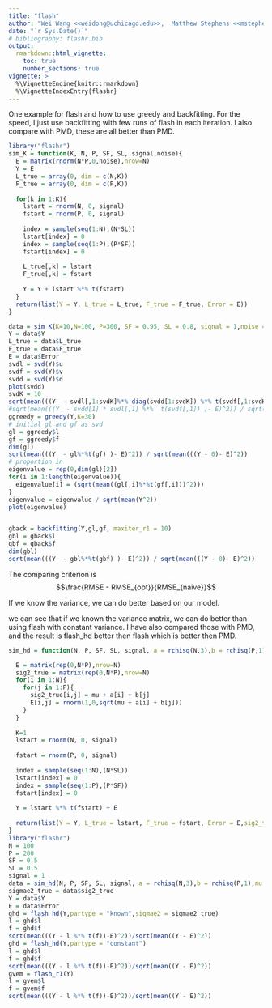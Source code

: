 ```yaml
---
title: "flash"
author: "Wei Wang <<weidong@uchicago.edu>>,  Matthew Stephens <<mstephens@uchicago.edu>> "
date: "`r Sys.Date()`"
# bibliography: flashr.bib
output:
  rmarkdown::html_vignette:
    toc: true
    number_sections: true
vignette: >
  %\VignetteEngine{knitr::rmarkdown}
  %\VignetteIndexEntry{flashr}
---
```


One example for flash and how to use greedy and backfitting. For the speed, I just use backfitting with few runs of flash in each iteration. I also compare with PMD, these are all better than PMD.

```r
library("flashr")
sim_K = function(K, N, P, SF, SL, signal,noise){
  E = matrix(rnorm(N*P,0,noise),nrow=N)
  Y = E
  L_true = array(0, dim = c(N,K))
  F_true = array(0, dim = c(P,K))
  
  for(k in 1:K){
    lstart = rnorm(N, 0, signal)
    fstart = rnorm(P, 0, signal)
    
    index = sample(seq(1:N),(N*SL))
    lstart[index] = 0
    index = sample(seq(1:P),(P*SF))
    fstart[index] = 0
    
    L_true[,k] = lstart
    F_true[,k] = fstart
    
    Y = Y + lstart %*% t(fstart)
  }
  return(list(Y = Y, L_true = L_true, F_true = F_true, Error = E))
}

data = sim_K(K=10,N=100, P=300, SF = 0.95, SL = 0.8, signal = 1,noise = 1)
Y = data$Y
L_true = data$L_true
F_true = data$F_true
E = data$Error
svdl = svd(Y)$u
svdf = svd(Y)$v
svdd = svd(Y)$d
plot(svdd)
svdK = 10
sqrt(mean(((Y  - svdl[,1:svdK]%*% diag(svdd[1:svdK]) %*% t(svdf[,1:svdK]) )- E)^2)) / sqrt(mean(((Y - 0)- E)^2))
#sqrt(mean(((Y  - svdd[1] * svdl[,1] %*%  t(svdf[,1]) )- E)^2)) / sqrt(mean(((Y - 0)- E)^2))
ggreedy = greedy(Y,K=30)
# initial gl and gf as svd
gl = ggreedy$l
gf = ggreedy$f
dim(gl)
sqrt(mean(((Y  - gl%*%t(gf) )- E)^2)) / sqrt(mean(((Y - 0)- E)^2))
# proportion in 
eigenvalue = rep(0,dim(gl)[2])
for(i in 1:length(eigenvalue)){
  eigenvalue[i] = (sqrt(mean((gl[,i]%*%t(gf[,i]))^2)))
}
eigenvalue = eigenvalue / sqrt(mean(Y^2))
plot(eigenvalue)


gback = backfitting(Y,gl,gf, maxiter_r1 = 10)
gbl = gback$l
gbf = gback$f
dim(gbl)
sqrt(mean(((Y  - gbl%*%t(gbf) )- E)^2)) / sqrt(mean(((Y - 0)- E)^2))
```

The comparing criterion is 
$$\frac{RMSE - RMSE_{opt}}{RMSE_{naive}}$$

If we know the variance, we can do better based on our model.

we can see that if we known the variance matrix, we can do better than using flash with constant variance. I have also compared those with PMD, and the result is flash_hd better then flash which is better then PMD.

```r
sim_hd = function(N, P, SF, SL, signal, a = rchisq(N,3),b = rchisq(P,1),mu = 0){

  E = matrix(rep(0,N*P),nrow=N)
  sig2_true = matrix(rep(0,N*P),nrow=N)
  for(i in 1:N){
    for(j in 1:P){
      sig2_true[i,j] = mu + a[i] + b[j]
      E[i,j] = rnorm(1,0,sqrt(mu + a[i] + b[j]))
    }
  }
  
  K=1
  lstart = rnorm(N, 0, signal)
  
  fstart = rnorm(P, 0, signal)
  
  index = sample(seq(1:N),(N*SL))
  lstart[index] = 0
  index = sample(seq(1:P),(P*SF))
  fstart[index] = 0
  
  Y = lstart %*% t(fstart) + E
  
  return(list(Y = Y, L_true = lstart, F_true = fstart, Error = E,sig2_true = sig2_true))
}
library("flashr")
N = 100
P = 200
SF = 0.5
SL = 0.5
signal = 1
data = sim_hd(N, P, SF, SL, signal, a = rchisq(N,3),b = rchisq(P,1),mu = 0)
sigmae2_true = data$sig2_true
Y = data$Y
E = data$Error
ghd = flash_hd(Y,partype = "known",sigmae2 = sigmae2_true)
l = ghd$l
f = ghd$f
sqrt(mean(((Y - l %*% t(f))-E)^2))/sqrt(mean((Y - E)^2))
ghd = flash_hd(Y,partype = "constant")
l = ghd$l
f = ghd$f
sqrt(mean(((Y - l %*% t(f))-E)^2))/sqrt(mean((Y - E)^2))
gvem = flash_r1(Y)
l = gvem$l
f = gvem$f
sqrt(mean(((Y - l %*% t(f))-E)^2))/sqrt(mean((Y - E)^2))
```
